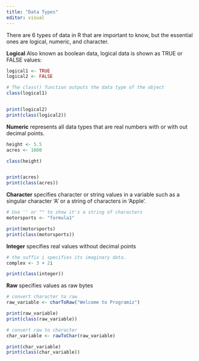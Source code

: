 ```yaml
---
title: "Data Types"
editor: visual
---
```


There are 6 types of data in R that are important to know, but the essential ones are logical, numeric, and character.

**Logical** Also known as boolean data, logical data is shown as TRUE or FALSE values:

```r
logical1 <- TRUE
logical2 <- FALSE

# The class() function outputs the data type of the object
class(logical1)


print(logical2)
print(class(logical2))

```

**Numeric** represents all data types that are real numbers with or with out decimal points.

```r

height <- 5.5
acres <- 1000

class(height)


print(acres)
print(class(acres))


```

**Character** specifies character or string values in a variable such as a singular character 'A' or a string of characters in 'Apple'.

```r

# Use '' or "" to show it's a string of characters
motorsports <- "formula1"

print(motorsports)
print(class(motorsports))


```

**Integer** specifies real values without decimal points

```r


# the suffix i specifies its imaginary data.
complex <- 3 + 2i

print(class(integer))

```

**Raw** specifies values as raw bytes

```r

# convert character to raw
raw_variable <- charToRaw("Welcome to Programiz")

print(raw_variable)
print(class(raw_variable))

# convert raw to character
char_variable <- rawToChar(raw_variable)

print(char_variable)
print(class(char_variable))

```

